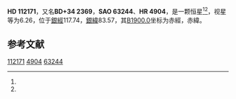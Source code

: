 {{Starbox begin
| name = HD 112171
}}
{{Starbox observe
| epoch = [[J2000.0|J2000.0]]
| constell = {{星座名待查}}<ref name=SIMBAD>{{cite web
 | url=http://simbad.u-strasbg.fr/simbad/sim-id?Ident=HR+4904
 | title=Pulsating variable Star
 | publisher=Centre de Données astronomiques de Strasbourg
 | work=SIMBAD
 | accessdate=2012-07-13
 | archive-date=2016-03-17
 | archive-url=https://web.archive.org/web/20160317202824/http://simbad.u-strasbg.fr/simbad/sim-id?Ident=HR+4904
 | dead-url=no
 }}</ref><ref name=DATA>{{cite web
 | url=http://vizier.u-strasbg.fr/viz-bin/VizieR-5?-out.add=.&-source=5050&-corr=PK=HR&-out.max=9999&HR=4904
 | title=VizieR Detailed Page
 | accessdate=2012-07-13
 | archive-date=2016-03-05
 | archive-url=https://web.archive.org/web/20160305045405/http://vizier.u-strasbg.fr/viz-bin/VizieR-5?-out.add=.&-source=5050&-corr=PK=HR&-out.max=9999&HR=4904
 | dead-url=no
 }}</ref>
| 星官 = 
| ra = {{RA|12|54|13.1}}<ref name=SIMBAD /><ref name=DATA />
| dec = {{DEC|+33|32|4}}<ref name=SIMBAD /><ref name=DATA />
| appmag_v = 6.26<ref name=SIMBAD /><ref name=DATA />
}}
{{Starbox character
| class = A7IV<ref name=SIMBAD /><ref name=DATA />
| b-v = 0.2<ref name=SIMBAD /><ref name=DATA />
| u-b = 0.09<ref name=SIMBAD /><ref name=DATA />
| r-i = <ref name=SIMBAD /><ref name=DATA />
| variable = 
}}
{{Starbox astrometry
| radial_v = 0.09
| prop_mo_ra = 5
| parallax = 
| p_error = 
}}
{{Starbox catalog
| names =BD+34 2369，[[SAO星表|SAO]] 63244，[[HD星表|HD]] 112171，[[HR星表|HR]] 4904}}
{{Starbox reference |Simbad=HR+4904}}
{{Starbox end}}

'''HD 112171'''，又名'''BD+34 2369'''，'''SAO 63244'''、'''HR 4904'''，是一颗恒星<ref name=SIMBAD /><ref name=DATA />，视星等为6.26，位于[[銀道座標系|銀經]]117.74，[[銀道座標系|銀緯]]83.57，其[[B1900.0|B1900.0]]坐标为赤經{{RA|12|49|26.5}}，赤緯{{DEC|+34|83.57|34}}。

== 参考文献 ==
{{reflist}}

{{star-stub}}

[[Category:HD和HDE天體|112171]]
[[Category:HR天體|4904]]
[[Category:SAO天體|63244]]